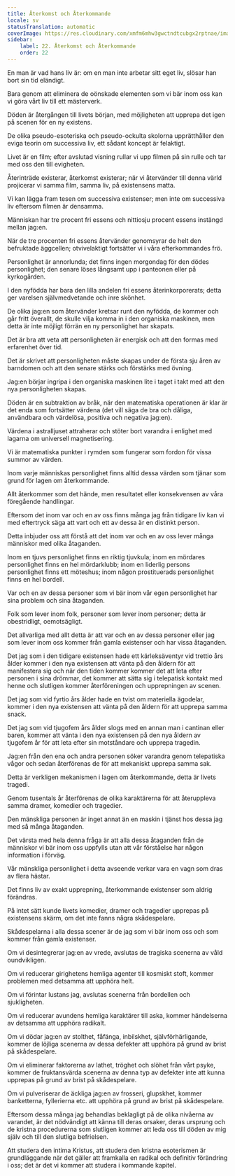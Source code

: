 ```yaml
---
title: Återkomst och Återkommande
locale: sv
statusTranslation: automatic
coverImage: https://res.cloudinary.com/xmfm6mhw3gwctndtcubgx2rptnae/image/upload/v1741354419/small_cover_la_gran_rebelion_28716e29d2.webp
sidebar:
    label: 22. Återkomst och Återkommande
    order: 22
---
```

En man är vad hans liv är: om en man inte arbetar sitt eget liv, slösar han bort sin tid eländigt.

Bara genom att eliminera de oönskade elementen som vi bär inom oss kan vi göra vårt liv till ett mästerverk.

Döden är återgången till livets början, med möjligheten att upprepa det igen på scenen för en ny existens.

De olika pseudo-esoteriska och pseudo-ockulta skolorna upprätthåller den eviga teorin om successiva liv, ett sådant koncept är felaktigt.

Livet är en film; efter avslutad visning rullar vi upp filmen på sin rulle och tar med oss den till evigheten.

Återinträde existerar, återkomst existerar; när vi återvänder till denna värld projicerar vi samma film, samma liv, på existensens matta.

Vi kan lägga fram tesen om successiva existenser; men inte om successiva liv eftersom filmen är densamma.

Människan har tre procent fri essens och nittiosju procent essens instängd mellan jag:en.

När de tre procenten fri essens återvänder genomsyrar de helt den befruktade äggcellen; otvivelaktigt fortsätter vi i våra efterkommandes frö.

Personlighet är annorlunda; det finns ingen morgondag för den dödes personlighet; den senare löses långsamt upp i panteonen eller på kyrkogården.

I den nyfödda har bara den lilla andelen fri essens återinkorporerats; detta ger varelsen självmedvetande och inre skönhet.

De olika jag:en som återvänder kretsar runt den nyfödda, de kommer och går fritt överallt, de skulle vilja komma in i den organiska maskinen, men detta är inte möjligt förrän en ny personlighet har skapats.

Det är bra att veta att personligheten är energisk och att den formas med erfarenhet över tid.

Det är skrivet att personligheten måste skapas under de första sju åren av barndomen och att den senare stärks och förstärks med övning.

Jag:en börjar ingripa i den organiska maskinen lite i taget i takt med att den nya personligheten skapas.

Döden är en subtraktion av bråk, när den matematiska operationen är klar är det enda som fortsätter värdena (det vill säga de bra och dåliga, användbara och värdelösa, positiva och negativa jag:en).

Värdena i astralljuset attraherar och stöter bort varandra i enlighet med lagarna om universell magnetisering.

Vi är matematiska punkter i rymden som fungerar som fordon för vissa summor av värden.

Inom varje människas personlighet finns alltid dessa värden som tjänar som grund för lagen om återkommande.

Allt återkommer som det hände, men resultatet eller konsekvensen av våra föregående handlingar.

Eftersom det inom var och en av oss finns många jag från tidigare liv kan vi med eftertryck säga att vart och ett av dessa är en distinkt person.

Detta inbjuder oss att förstå att det inom var och en av oss lever många människor med olika åtaganden.

Inom en tjuvs personlighet finns en riktig tjuvkula; inom en mördares personlighet finns en hel mördarklubb; inom en liderlig persons personlighet finns ett möteshus; inom någon prostituerads personlighet finns en hel bordell.

Var och en av dessa personer som vi bär inom vår egen personlighet har sina problem och sina åtaganden.

Folk som lever inom folk, personer som lever inom personer; detta är obestridligt, oemotsägligt.

Det allvarliga med allt detta är att var och en av dessa personer eller jag som lever inom oss kommer från gamla existenser och har vissa åtaganden.

Det jag som i den tidigare existensen hade ett kärleksäventyr vid trettio års ålder kommer i den nya existensen att vänta på den åldern för att manifestera sig och när den tiden kommer kommer det att leta efter personen i sina drömmar, det kommer att sätta sig i telepatisk kontakt med henne och slutligen kommer återföreningen och upprepningen av scenen.

Det jag som vid fyrtio års ålder hade en tvist om materiella ägodelar, kommer i den nya existensen att vänta på den åldern för att upprepa samma snack.

Det jag som vid tjugofem års ålder slogs med en annan man i cantinan eller baren, kommer att vänta i den nya existensen på den nya åldern av tjugofem år för att leta efter sin motståndare och upprepa tragedin.

Jag:en från den ena och andra personen söker varandra genom telepatiska vågor och sedan återförenas de för att mekaniskt upprepa samma sak.

Detta är verkligen mekanismen i lagen om återkommande, detta är livets tragedi.

Genom tusentals år återförenas de olika karaktärerna för att återuppleva samma dramer, komedier och tragedier.

Den mänskliga personen är inget annat än en maskin i tjänst hos dessa jag med så många åtaganden.

Det värsta med hela denna fråga är att alla dessa åtaganden från de människor vi bär inom oss uppfylls utan att vår förståelse har någon information i förväg.

Vår mänskliga personlighet i detta avseende verkar vara en vagn som dras av flera hästar.

Det finns liv av exakt upprepning, återkommande existenser som aldrig förändras.

På intet sätt kunde livets komedier, dramer och tragedier upprepas på existensens skärm, om det inte fanns några skådespelare.

Skådespelarna i alla dessa scener är de jag som vi bär inom oss och som kommer från gamla existenser.

Om vi desintegrerar jag:en av vrede, avslutas de tragiska scenerna av våld oundvikligen.

Om vi reducerar girighetens hemliga agenter till kosmiskt stoft, kommer problemen med detsamma att upphöra helt.

Om vi förintar lustans jag, avslutas scenerna från bordellen och sjukligheten.

Om vi reducerar avundens hemliga karaktärer till aska, kommer händelserna av detsamma att upphöra radikalt.

Om vi dödar jag:en av stolthet, fåfänga, inbilskhet, självförhärligande, kommer de löjliga scenerna av dessa defekter att upphöra på grund av brist på skådespelare.

Om vi eliminerar faktorerna av lathet, tröghet och slöhet från vårt psyke, kommer de fruktansvärda scenerna av denna typ av defekter inte att kunna upprepas på grund av brist på skådespelare.

Om vi pulveriserar de äckliga jag:en av frosseri, glupskhet, kommer banketterna, fyllerierna etc. att upphöra på grund av brist på skådespelare.

Eftersom dessa många jag behandlas beklagligt på de olika nivåerna av varandet, är det nödvändigt att känna till deras orsaker, deras ursprung och de kristna procedurerna som slutligen kommer att leda oss till döden av mig själv och till den slutliga befrielsen.

Att studera den intima Kristus, att studera den kristna esoterismen är grundläggande när det gäller att framkalla en radikal och definitiv förändring i oss; det är det vi kommer att studera i kommande kapitel.

